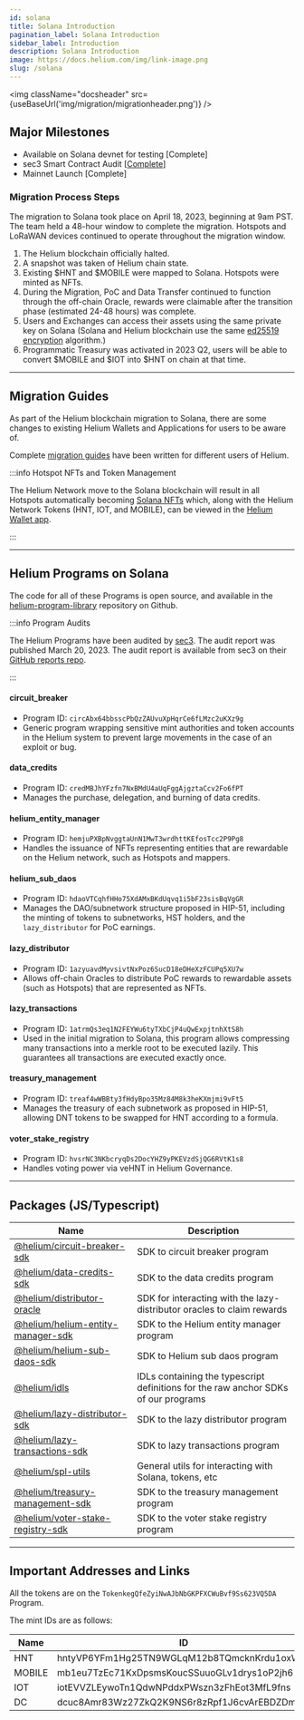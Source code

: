 ```yaml
---
id: solana
title: Solana Introduction
pagination_label: Solana Introduction
sidebar_label: Introduction
description: Solana Introduction
image: https://docs.helium.com/img/link-image.png
slug: /solana
---
```



<LegacyContentBanner />

<img className="docsheader" src={useBaseUrl('img/migration/migrationheader.png')} />

## Major Milestones

- Available on Solana devnet for testing [Complete]
- sec3 Smart Contract Audit
  [[Complete](https://github.com/sec3-service/reports/blob/master/reports/sec3_helium_program_library_report.pdf)]
- Mainnet Launch [Complete]

### Migration Process Steps

The migration to Solana took place on April 18, 2023, beginning at 9am PST. The team held a 48-hour
window to complete the migration. Hotspots and LoRaWAN devices continued to operate throughout the
migration window.

1. The Helium blockchain officially halted.
2. A snapshot was taken of Helium chain state.
3. Existing $HNT and $MOBILE were mapped to Solana. Hotspots were minted as NFTs.
4. During the Migration, PoC and Data Transfer continued to function through the off-chain Oracle,
   rewards were claimable after the transition phase (estimated 24-48 hours) was complete.
5. Users and Exchanges can access their assets using the same private key on Solana (Solana and
   Helium blockchain use the same [ed25519 encryption](https://en.wikipedia.org/wiki/EdDSA)
   algorithm.)
6. Programmatic Treasury was activated in 2023 Q2, users will be able to convert $MOBILE and $IOT
   into $HNT on chain at that time.

---

## Migration Guides

As part of the Helium blockchain migration to Solana, there are some changes to existing Helium
Wallets and Applications for users to be aware of.

Complete [migration guides](/solana/migration/) have been written for different users of Helium.

:::info Hotspot NFTs and Token Management

The Helium Network move to the Solana blockchain will result in all Hotspots automatically becoming
[Solana NFTs](https://solana.com/developers/nfts) which, along with the Helium Network Tokens (HNT,
IOT, and MOBILE), can be viewed in the [Helium Wallet app](/wallets/helium-wallet-app).

:::

---

## Helium Programs on Solana

The code for all of these Programs is open source, and available in the
[helium-program-library](https://github.com/helium/helium-program-library) repository on Github.

:::info Program Audits

The Helium Programs have been audited by [sec3](https://www.sec3.dev/). The audit report was
published March 20, 2023. The audit report is available from sec3 on their
[GitHub reports repo](https://github.com/sec3-service/reports/blob/master/reports/sec3_helium_program_library_report.pdf).

:::

#### circuit_breaker

- Program ID: `circAbx64bbsscPbQzZAUvuXpHqrCe6fLMzc2uKXz9g`
- Generic program wrapping sensitive mint authorities and token accounts in the Helium system to
  prevent large movements in the case of an exploit or bug.

#### data_credits

- Program ID: `credMBJhYFzfn7NxBMdU4aUqFggAjgztaCcv2Fo6fPT`
- Manages the purchase, delegation, and burning of data credits.

#### helium_entity_manager

- Program ID: `hemjuPXBpNvggtaUnN1MwT3wrdhttKEfosTcc2P9Pg8`
- Handles the issuance of NFTs representing entities that are rewardable on the Helium network, such
  as Hotspots and mappers.

#### helium_sub_daos

- Program ID: `hdaoVTCqhfHHo75XdAMxBKdUqvq1i5bF23sisBqVgGR`
- Manages the DAO/subnetwork structure proposed in HIP-51, including the minting of tokens to
  subnetworks, HST holders, and the `lazy_distributor` for PoC earnings.

#### lazy_distributor

- Program ID: `1azyuavdMyvsivtNxPoz6SucD18eDHeXzFCUPq5XU7w`
- Allows off-chain Oracles to distribute PoC rewards to rewardable assets (such as Hotspots) that
  are represented as NFTs.

#### lazy_transactions

- Program ID: `1atrmQs3eq1N2FEYWu6tyTXbCjP4uQwExpjtnhXtS8h`
- Used in the initial migration to Solana, this program allows compressing many transactions into a
  merkle root to be executed lazily. This guarantees all transactions are executed exactly once.

#### treasury_management

- Program ID: `treaf4wWBBty3fHdyBpo35Mz84M8k3heKXmjmi9vFt5`
- Manages the treasury of each subnetwork as proposed in HIP-51, allowing DNT tokens to be swapped
  for HNT according to a formula.

#### voter_stake_registry

- Program ID: `hvsrNC3NKbcryqDs2DocYHZ9yPKEVzdSjQG6RVtK1s8`
- Handles voting power via veHNT in Helium Governance.

---

## Packages (JS/Typescript)

| Name                                                                                                                                 | Description                                                                        |
| ------------------------------------------------------------------------------------------------------------------------------------ | ---------------------------------------------------------------------------------- |
| [@helium/circuit-breaker-sdk](https://github.com/helium/helium-program-library/tree/master/packages/circuit-breaker-sdk)             | SDK to circuit breaker program                                                     |
| [@helium/data-credits-sdk](https://github.com/helium/helium-program-library/tree/master/packages/data-credits-sdk)                   | SDK to the data credits program                                                    |
| [@helium/distributor-oracle](https://github.com/helium/helium-program-library/tree/master/packages/distributor-oracle)               | SDK for interacting with the lazy-distributor oracles to claim rewards             |
| [@helium/helium-entity-manager-sdk](https://github.com/helium/helium-program-library/tree/master/packages/helium-entity-manager-sdk) | SDK to the Helium entity manager program                                           |
| [@helium/helium-sub-daos-sdk](https://github.com/helium/helium-program-library/tree/master/packages/helium-sub-daos-sdk)             | SDK to Helium sub daos program                                                     |
| [@helium/idls](https://github.com/helium/helium-program-library/tree/master/packages/idls)                                           | IDLs containing the typescript definitions for the raw anchor SDKs of our programs |
| [@helium/lazy-distributor-sdk](https://github.com/helium/helium-program-library/tree/master/packages/lazy-distributor-sdk)           | SDK to the lazy distributor program                                                |
| [@helium/lazy-transactions-sdk](https://github.com/helium/helium-program-library/tree/master/packages/lazy-transactions-sdk)         | SDK to lazy transactions program                                                   |
| [@helium/spl-utils](https://github.com/helium/helium-program-library/tree/master/packages/spl-utils)                                 | General utils for interacting with Solana, tokens, etc                             |
| [@helium/treasury-management-sdk](https://github.com/helium/helium-program-library/tree/master/packages/treasury-management-sdk)     | SDK to the treasury management program                                             |
| [@helium/voter-stake-registry-sdk](https://github.com/helium/helium-program-library/tree/master/packages/voter-stake-registry-sdk)   | SDK to the voter stake registry program                                            |

---

## Important Addresses and Links

All the tokens are on the `TokenkegQfeZyiNwAJbNbGKPFXCWuBvf9Ss623VQ5DA` Program.

The mint IDs are as follows:

| Name   | ID                                          |
| ------ | ------------------------------------------- |
| HNT    | hntyVP6YFm1Hg25TN9WGLqM12b8TQmcknKrdu1oxWux |
| MOBILE | mb1eu7TzEc71KxDpsmsKoucSSuuoGLv1drys1oP2jh6 |
| IOT    | iotEVVZLEywoTn1QdwNPddxPWszn3zFhEot3MfL9fns |
| DC     | dcuc8Amr83Wz27ZkQ2K9NS6r8zRpf1J6cvArEBDZDmm |
